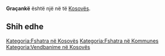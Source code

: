 {{Fshat në 
 | Emri                = Graçankë
 | EmriAlt                = 
 | NAME_SHORT_FORM=      
 | NAME_GENERIC=      
 | NAME_SORT_NAME_RO=      GRACANKE
 | FULL_NAME_RO = Graçankë
 | FULL_NAME_ND_RO=Gracanke
 | SORT_NAME_RG=GRACANKE
 | FULL_NAME_RG=Graçankë
 | FULL_NAME_ND_RG=Gracanke
 | SRP_NAME_SHORT_FORM=      
 | SRP_NAME_GENERIC=      
 | SRP_NAME_SORT_NAME_RO=      
 | SRP_FULL_NAME_RO = 
 | SRP_FULL_NAME_ND_RO=
 | SRP_SORT_NAME_RG=
 | SRP_FULL_NAME_RG=
 | SRP_FULL_NAME_ND_RG=
 | Emri (Rasa dhanore) = 
 | Figura              = 
 | Shteti              = Kosovo
 | Komuna              = 
 | Kodi postar         = 
 | Sipërfaqja          = 

 | Popullsia           = 

 | Regj. i popullsisë  = 
 | Dend. e popullsisë  = 
 | Faqja zyrtare       = 
 <!--- Koordinatat ----> 
 | Gjerësia            = 42.615278
 | Gjatësia            = 21.068611
 | Lartësia            = 
}}
'''Graçankë''' është një [[]] në [[]] të [[Kosovës]].

<!-- == Gjeografia == -->
<!-- == Historia == -->
<!-- == Demografia == -->
== Shih edhe ==
{{Komuna }}
{{Kosovo-Administrata-Cung}}

[[Kategoria:Fshatra në Kosovës]]
[[Kategoria:Fshatra në Kommunes ]]
[[Kategoria:Vendbanime në Kosovës]]